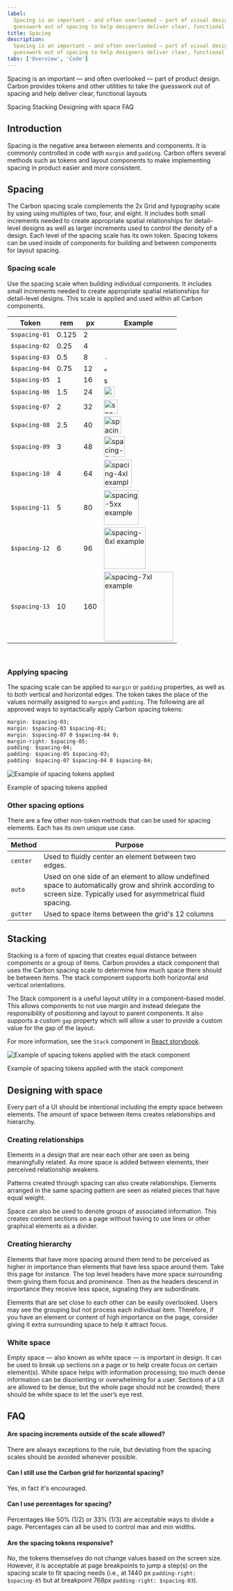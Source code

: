 ```yaml
---
label:
  Spacing is an important — and often overlooked — part of visual design. Carbon takes a lot of the
  guesswork out of spacing to help designers deliver clear, functional layouts.
title: Spacing
description:
  Spacing is an important — and often overlooked — part of visual design. Carbon takes a lot of the
  guesswork out of spacing to help designers deliver clear, functional layouts.
tabs: ['Overview', 'Code']
---
```


<PageDescription>

Spacing is an important — and often overlooked — part of product design. Carbon provides tokens and
other utilities to take the guesswork out of spacing and help deliver clear, functional layouts

</PageDescription>

<AnchorLinks>

<AnchorLink>Spacing</AnchorLink>
<AnchorLink>Stacking</AnchorLink>
<AnchorLink>Designing with space</AnchorLink>
<AnchorLink>FAQ</AnchorLink>

</AnchorLinks>

## Introduction

Spacing is the negative area between elements and components. It is commonly controlled in code with
`margin` and `padding`. Carbon offers several methods such as tokens and layout components to make
implementing spacing in product easier and more consistent.

## Spacing

The Carbon spacing scale complements the 2x Grid and typography scale by using using multiples of
two, four, and eight. It includes both small increments needed to create appropriate spatial
relationships for detail–level designs as well as larger increments used to control the density of a
design. Each level of the spacing scale has its own token. Spacing tokens can be used inside of
components for building and between components for layout spacing.

### Spacing scale

Use the spacing scale when building individual components. It includes small increments needed to
create appropriate spatial relationships for detail-level designs. This scale is applied and used
within all Carbon components.

| Token         | rem   | px  | Example                                                                                          |
| ------------- | ----- | --- | ------------------------------------------------------------------------------------------------ |
| `$spacing-01` | 0.125 | 2   | <img src="/elements/spacing/spacing-01.svg" alt="spacing-3xs example" width="2" height="2"/>     |
| `$spacing-02` | 0.25  | 4   | <img src="/elements/spacing/spacing-02.svg" alt="spacing-2xs example" width="4" height="4"/>     |
| `$spacing-03` | 0.5   | 8   | <img src="/elements/spacing/spacing-03.svg" alt="spacing-xs example" width="8" height="8"/>      |
| `$spacing-04` | 0.75  | 12  | <img src="/elements/spacing/spacing-04.svg" alt="spacing-sm example" width="12" height="12"/>    |
| `$spacing-05` | 1     | 16  | <img src="/elements/spacing/spacing-05.svg" alt="spacing-md example" width="16" height="16"/>    |
| `$spacing-06` | 1.5   | 24  | <img src="/elements/spacing/spacing-06.svg" alt="spacing-lg example" width="24" height="24"/>    |
| `$spacing-07` | 2     | 32  | <img src="/elements/spacing/spacing-07.svg" alt="spacing-xl example" width="32" height="32"/>    |
| `$spacing-08` | 2.5   | 40  | <img src="/elements/spacing/spacing-08.svg" alt="spacing-2xl example" width="40" height="40"/>   |
| `$spacing-09` | 3     | 48  | <img src="/elements/spacing/spacing-09.svg" alt="spacing-3xl example" width="48" height="48"/>   |
| `$spacing-10` | 4     | 64  | <img src="/elements/spacing/spacing-10.svg" alt="spacing-4xl example" width="64" height="64"/>   |
| `$spacing-11` | 5     | 80  | <img src="/elements/spacing/spacing-11.svg" alt="spacing-5xx example" width="80" height="80"/>   |
| `$spacing-12` | 6     | 96  | <img src="/elements/spacing/spacing-12.svg" alt="spacing-6xl example" width="96" height="96"/>   |
| `$spacing-13` | 10    | 160 | <img src="/elements/spacing/spacing-13.svg" alt="spacing-7xl example" width="160" height="160"/> |

<br />

### Applying spacing

The spacing scale can be applied to `margin` or `padding` properties, as well as to both vertical
and horizontal edges. The token takes the place of the values normally assigned to `margin` and
`padding`. The following are all approved ways to syntactically apply Carbon spacing tokens:

```css
margin: $spacing-03;
margin: $spacing-03 $spacing-01;
margin: $spacing-07 0 $spacing-04 0;
margin-right: $spacing-05;
padding: $spacing-04;
padding: $spacing-05 $spacing-03;
padding: $spacing-07 $spacing-04 0 $spacing-04;
```

<Row>
<Column colLg={8}>

![Example of spacing tokens applied](/elements/spacing/spacing-1_revised.png)

<Caption>Example of spacing tokens applied</Caption>

</Column>
</Row>

### Other spacing options

There are a few other non-token methods that can be used for spacing elements. Each has its own
unique use case.

| Method   | Purpose                                                                                                                                                           |     |
| -------- | ----------------------------------------------------------------------------------------------------------------------------------------------------------------- | --- |
| `center` | Used to fluidly center an element between two edges.                                                                                                              |     |
| `auto`   | Used on one side of an element to allow undefined space to automatically grow and shrink according to screen size. Typically used for asymmetrical fluid spacing. |     |
| `gutter` | Used to space items between the grid's 12 columns                                                                                                                 |     |

## Stacking

Stacking is a form of spacing that creates equal distance between components or a group of items.
Carbon provides a stack component that uses the Carbon spacing scale to determine how much space
there should be between items. The stack component supports both horizontal and vertical
orientations.

The Stack component is a useful layout utility in a component–based model. This allows components to
not use margin and instead delegate the responsibility of positioning and layout to parent
components. It also supports a custom `gap` property which will allow a user to provide a custom
value for the gap of the layout.

For more information, see the `Stack` component in
[React storybook](https://carbon-react-next.netlify.app/?path=/story/layout-stack--default).

<Row>
<Column colLg={8}>

![Example of spacing tokens applied with the stack component](/elements/spacing/spacing-stack.png)

<Caption>Example of spacing tokens applied with the stack component</Caption>

</Column>
</Row>

## Designing with space

Every part of a UI should be intentional including the empty space between elements. The amount of
space between items creates relationships and hierarchy.

### Creating relationships

Elements in a design that are near each other are seen as being meaningfully related. As more space
is added between elements, their perceived relationship weakens.

Patterns created through spacing can also create relationships. Elements arranged in the same
spacing pattern are seen as related pieces that have equal weight.

Space can also be used to denote groups of associated information. This creates content sections on
a page without having to use lines or other graphical elements as a divider.

### Creating hierarchy

Elements that have more spacing around them tend to be perceived as higher in importance than
elements that have less space around them. Take this page for instance. The top level headers have
more space surrounding them giving them focus and prominence. Then as the headers descend in
importance they receive less space, signaling they are subordinate.

Elements that are set close to each other can be easily overlooked. Users may see the grouping but
not process each individual item. Therefore, if you have an element or content of high importance on
the page, consider giving it extra surrounding space to help it attract focus.

### White space

Empty space — also known as white space — is important in design. It can be used to break up
sections on a page or to help create focus on certain element(s). White space helps with information
processing; too much dense information can be disorienting or overwhelming for a user. Sections of a
UI are allowed to be dense, but the whole page should not be crowded; there should be white space to
let the user’s eye rest.

## FAQ

#### Are spacing increments outside of the scale allowed?

There are always exceptions to the rule, but deviating from the spacing scales should be avoided
whenever possible.

#### Can I still use the Carbon grid for horizontal spacing?

Yes, in fact it's encouraged.

#### Can I use percentages for spacing?

Percentages like 50% (1/2) or 33% (1/3) are acceptable ways to divide a page. Percentages can all be
used to control max and min widths.

#### Are the spacing tokens responsive?

No, the tokens themselves do not change values based on the screen size. However, it is acceptable
at page breakpoints to jump a step(s) on the spacing scale to fit spacing needs (i.e., at 1440 px
`padding-right: $spacing-05` but at breakpoint 768px `padding-right: $spacing-03`).
